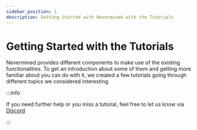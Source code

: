 ```yaml
---
sidebar_position: 1
description: Getting Started with Nevermined with the Tutorials
---
```


# Getting Started with the Tutorials

Nevermined provides different components to make use of the existing functionalities. 
To get an introduction about some of them and getting more familiar about you can do 
with it, we created a few tutorials going through different topics we considered interesting.

:::info

If you need further help or you miss a tutorial, feel free to let us know via [Discord](https://discord.gg/GZju2qScKq)

:::



<DocCardList />

